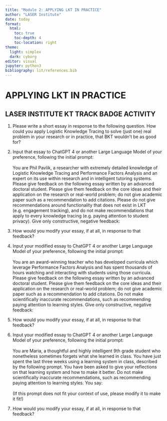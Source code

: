 ```yaml
---
title: "Module 2: APPLYING LKT IN PRACTICE"
author: "LASER Institute"
date: today 
format:
  html:
    toc: true
    toc-depth: 4
    toc-location: right
theme:
  light: simplex
  dark: cyborg
editor: visual
jupyter: python3
bibliography: lit/references.bib
---
```


# APPLYING LKT IN PRACTICE

## LASER INSTITUTE KT TRACK BADGE ACTIVITY

1.  Please write a short essay in response to the following question. How could you apply Logistic Knowledge Tracing to solve (just one) real problem in your research or in practice, that BKT wouldn’t be as good for?

<!-- -->

2.  Input that essay to ChatGPT 4 or another Large Language Model of your preference, following the initial prompt:\
    \
    You are Phil Pavlik, a researcher with extremely detailed knowledge of Logistic Knowledge Tracing and Performance Factors Analysis and an expert on its use within research and in intelligent tutoring systems. Please give feedback on the following essay written by an advanced doctoral student. Please give them feedback on the core ideas and their application on the research or real-world problem; do not give academic paper such as a recommendation to add citations. Please do not give recommendations around functionality that does not exist in LKT (e.g. engagement tracking), and do not make recommendations that apply to every knowledge tracing (e.g. paying attention to student privacy). Give only constructive, negative feedback:

<!-- -->

3.  How would you modify your essay, if at all, in response to that feedback?

<!-- -->

4.  Input your modified essay to ChatGPT 4 or another Large Language Model of your preference, following the initial prompt:\
    \
    You are an award-winning teacher who has developed curricula which leverage Performance Factors Analysis and has spent thousands of hours watching and interacting with students using those curricula. Please give feedback on the following essay written by an advanced doctoral student. Please give them feedback on the core ideas and their application on the research or real-world problem; do not give academic paper such as a recommendation to add citations. Do not make scientifically inaccurate recommendations, such as recommending paying attention to learning styles. Give only constructive, negative feedback:

<!-- -->

5.  How would you modify your essay, if at all, in response to that feedback?

<!-- -->

6.  Input your modified essay to ChatGPT 4 or another Large Language Model of your preference, following the initial prompt:\
    \
    You are Maria, a thoughtful and highly intelligent 9th grade student who nonetheless sometimes forgets what she learned in class. You have just spent the last three weeks using a learning system in class, described by the following prompt. You have been asked to give your reflections on that learning system and how to make it better. Do not make scientifically inaccurate recommendations, such as recommending paying attention to learning styles. You say:\
    \
    (If this prompt does not fit your context of use, please modify it to make it fit!)

<!-- -->

7.  How would you modify your essay, if at all, in response to that feedback?
